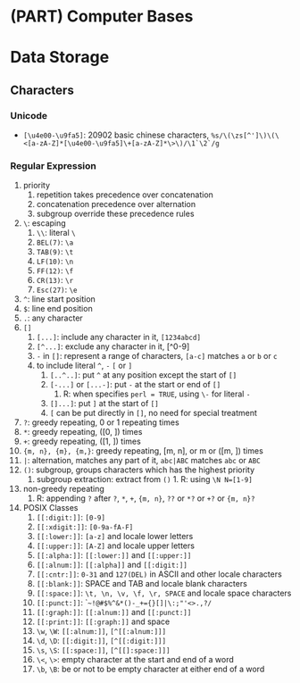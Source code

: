 # (PART) Computer Bases {-}

# Data Storage

## Characters

### Unicode {-}

* `[\u4e00-\u9fa5]`: 20902 basic chinese characters, ``%s/\(\zs[^']\)\(\<[a-zA-Z]*[\u4e00-\u9fa5]\+[a-zA-Z]*\>\)/\1`\2`/g``

### Regular Expression {-#re}

1. priority
    1. repetition takes precedence over concatenation
    2. concatenation precedence over alternation
    3. subgroup override these precedence rules
2.  `\`: escaping
    1. `\\`: literal `\`
    2. `BEL(7)`: `\a`
    3. `TAB(9)`: `\t`
    4. `LF(10)`: `\n`
    5. `FF(12)`: `\f`
    6. `CR(13)`: `\r`
    7. `Esc(27)`: `\e`
3. `^`: line start position
4. `$`: line end position
5. `.`: any character
6. `[]`
    1. `[...]`: include any character in it, `[1234abcd]`
    2. `[^...]`: exclude any character in it, [^0-9]
    3. `-` in `[]`: represent a range of characters, `[a-c]` matches `a` or `b` or `c`
    4. to include literal `^`, `-` `[` or `]`
        1. `[..^..]`: put `^` at any position except the start of `[]`
        2. `[-...]` or `[...-]`: put `-` at the start or end of `[]`
            1. R: when specifies `perl = TRUE`, using `\-` for literal `-`
        3. `[]...]`: put `]` at the start of `[]`
        4. `[` can be put directly in `[]`, no need for special treatment
7. `?`: greedy repeating, 0 or 1 repeating times
8. `*`: greedy repeating, \([0, \infty]\) times
9.  `+`: greedy repeating, \([1, \infty]\) times
10. `{m, n}, {m}, {m,}`: greedy repeating, [m, n], or m or \([m, \infty]\) times
11. `|`: alternation, matches any part of it, `abc|ABC` matches `abc` or `ABC`
12. `()`: subgroup, groups characters which has the highest priority
    1. subgroup extraction: extract from `()`
            1. R: using `\N N=[1-9]`
13. non-greedy repeating
    1. R: appending `?` after `?`, `*`, `+`, `{m, n}`, `??` or `*?` or `+?` or `{m, n}?`
14. POSIX Classes
    1. `[[:digit:]]`: `[0-9]`
    2. `[[:xdigit:]]`: `[0-9a-fA-F]`
    3. `[[:lower:]]`: `[a-z]` and locale lower letters
    4. `[[:upper:]]`: `[A-Z]` and locale upper letters
    5. `[[:alpha:]]`: `[[:lower:]]` and `[[:upper:]]`
    6. `[[:alnum:]]`: `[[:alpha]]` and `[[:digit:]]`
    7. `[[:cntr:]]`: `0-31` and `127(DEL)` in ASCII and other locale characters
    8. `[[:blank:]]`: SPACE and TAB and locale blank characters
    9. `[[:space:]]`: `\t, \n, \v, \f, \r, SPACE` and locale space characters
    10. `[[:punct:]]`: ```~!@#$%^&*()-_+={}[]|\:;"'<>.,?/``
    11. `[[:graph:]]`: `[[:alnum:]]` and `[[:punct:]]`
    12. `[[:print:]]`: `[[:graph:]]` and space
    13. `\w`, `\W`: `[[:alnum:]]`, `[^[[:alnum:]]]`
    14. `\d`, `\D`: `[[:digit:]]`, `[^[[:digit:]]]`
    15. `\s`, `\S`: `[[:space:]]`, `[^[[]:space:]]]`
    16. `\<`, `\>`: empty character at the start and end of a word
    17. `\b`, `\B`: be or not to be empty character at either end of a word

